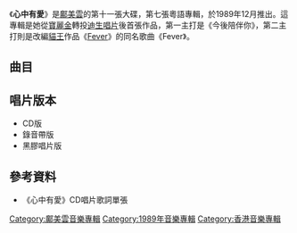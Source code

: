 {{Album infobox | <!-- See Wikipedia:WikiProject_Albums -->
|  Name        = 心中有愛
|  Type        = [[專輯|專輯]]
|  Artist      = [[鄺美雲|鄺美雲]]
|  Cover       = 鄺美雲 心中有愛.jpg
|  Released    = 1989年12月
|  Recorded    = 1989年
|  Genre       = [[粵語流行音樂|粵語流行音樂]]
|  Length      = 42:36
|  Label       = [[迪生唱片|迪生唱片]]、[[百代唱片_(香港)|百代唱片]]
|  Number      = 
|  Producer    = [[楊喬興|楊喬興]]
|  Last album  = [[心動_(鄺美雲專輯)|心動]]<br>（1989年9月）
|  This album  = '''心中有愛'''<br>（1989年12月）
|  Next album  = [[心曲_(鄺美雲專輯)|心曲]]<br>（1989年）
}}
《'''心中有愛'''》是[[鄺美雲|鄺美雲]]的第十一張大碟，第七張粵語專輯，於1989年12月推出。這專輯是她從[[寶麗金|寶麗金]]轉投[[迪生唱片|迪生唱片]]後首張作品，第一主打是《今後陪伴你》，第二主打則是改編[[貓王|貓王]]作品《[[Fever|Fever]]》的同名歌曲《Fever》。

==曲目==
{{Tracklist
| total_length = 42:36

| title1 = Fever
| longnote1 = 第二主打
| music1 = {{link-en|John Davenpor|Otis Blackwell}}<br>[[Eddie_Cooley|Eddie Cooley]]
| lyrics1 = [[潘偉源|潘偉源]]
| arranger1 = [[Fabio_Caril|Fabio Caril]]
| length1 = 3:28

| title2 = 心中有愛
| longnote2 = 第三主打<br>電影《[[哭泣殺神|浪漫殺手自由人]]》主題曲
| music2 = [[盧東尼|盧東尼]]
| lyrics2 = [[小美|小美]]
| arranger2 = 盧東尼
| length2 = 4:26

| title3 = 單身香水瓶
| longnote3 = 第四主打<br>改編自{{link-ja|八神純子|八神純子}}的《セニョリータ》<br>國語版為《心的滴答》
| music3 = {{link-ja|八神純子|八神純子}}
| lyrics3 = 潘偉源
| arranger3 = [[林鑛培|Peter Lam]]
| length3 = 3:52

| title4 = 夢裡的家
| longnote4 = 國語版為潘美辰《我想有個家》
| music4 = [[潘美辰|潘美辰]]
| lyrics4 = [[黃霑|黃霑]]
| arranger4 = [[Roel_A._Garcia|Roel A. Garcia]]
| length4 = 5:14

| title5 = 半生緣
| music5 = [[馮添枝|馮添枝]]
| lyrics5 = 潘偉源
| arranger5 = Roel A. Garcia
| length5  = 4:14

| title6 = 愛得瘋了
| music6 = {{link-en|Jesse Jahnson|Jesse Johnson (musician)}}
| lyrics6  = [[林振強|林振強]]
| arranger6 = Peter Lam
| length6 = 4:34

| title7 = 今後陪伴你
| longnote7 = 第一主打
| music7 = 馮添枝 
| lyrics7 = [[向雪懷|向雪懷]]
| arranger7 = 盧東尼
| length7 = 4:10

| title8 = 無話都是醉
| music8 = {{link-ja|濱口庫之助|浜口庫之助}}
| lyrics8 = 小美
| arranger8 = Peter Lam
| length8 = 4:10

| title9 = 秋戀
| music9 = [[郭小霖|郭小霖]]
| lyrics9 = [[樂諾|樂諾]]
| arranger9 = 郭小霖
| length9 = 4:17

| title10 = 難得一起
| longnote10 = 國語版為《雲淡風輕》
| music10 = [[張國祖|張國祖]]
| lyrics10 = [[林夕|林夕]]
| arranger10 = [[杜自持|杜自持]]
| length10 = 4:12

}}

==唱片版本==
*CD版
*錄音帶版
*黑膠唱片版

== 參考資料 ==
*《心中有愛》CD唱片歌詞單張

[[Category:鄺美雲音樂專輯|Category:鄺美雲音樂專輯]]
[[Category:1989年音樂專輯|Category:1989年音樂專輯]]
[[Category:香港音樂專輯|Category:香港音樂專輯]]